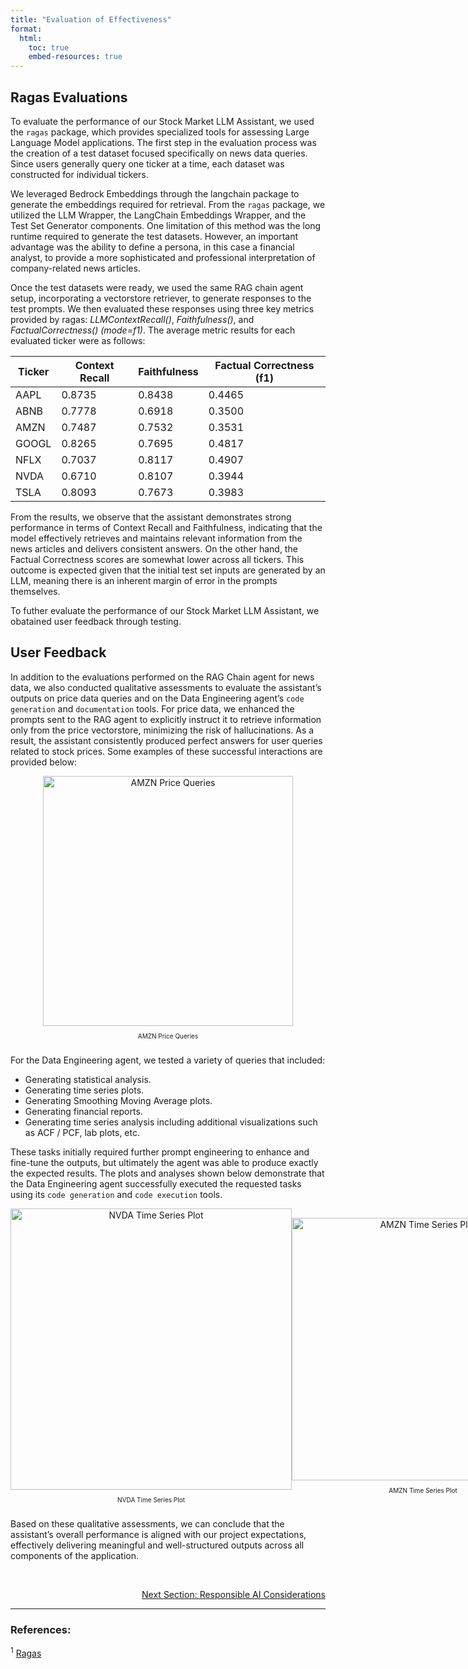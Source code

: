 ```yaml
---
title: "Evaluation of Effectiveness"
format:
  html:
    toc: true
    embed-resources: true
---
```


## Ragas Evaluations

To evaluate the performance of our Stock Market LLM Assistant, we used the `ragas` package, which provides specialized tools for assessing Large Language Model applications. The first step in the evaluation process was the creation of a test dataset focused specifically on news data queries. Since users generally query one ticker at a time, each dataset was constructed for individual tickers.

We leveraged Bedrock Embeddings through the langchain package to generate the embeddings required for retrieval. From the `ragas` package, we utilized the LLM Wrapper, the LangChain Embeddings Wrapper, and the Test Set Generator components. One limitation of this method was the long runtime required to generate the test datasets. However, an important advantage was the ability to define a persona, in this case a financial analyst, to provide a more sophisticated and professional interpretation of company-related news articles.

Once the test datasets were ready, we used the same RAG chain agent setup, incorporating a vectorstore retriever, to generate responses to the test prompts. We then evaluated these responses using three key metrics provided by ragas: *LLMContextRecall()*, *Faithfulness()*, and *FactualCorrectness() (mode=f1)*. The average metric results for each evaluated ticker were as follows:

| Ticker | Context Recall | Faithfulness | Factual Correctness (f1) |
|--------|----------------|--------------|--------------------------|
|  AAPL  | 0.8735         | 0.8438       | 0.4465                   |
|  ABNB  | 0.7778         | 0.6918       | 0.3500                   |
|  AMZN  | 0.7487         | 0.7532       | 0.3531                   |
|  GOOGL | 0.8265         | 0.7695       | 0.4817                   |
|  NFLX  | 0.7037         | 0.8117       | 0.4907                   |
|  NVDA  | 0.6710         | 0.8107       | 0.3944                   |
|  TSLA  | 0.8093         | 0.7673       | 0.3983                   |

From the results, we observe that the assistant demonstrates strong performance in terms of Context Recall and Faithfulness, indicating that the model effectively retrieves and maintains relevant information from the news articles and delivers consistent answers. On the other hand, the Factual Correctness scores are somewhat lower across all tickers. This outcome is expected given that the initial test set inputs are generated by an LLM, meaning there is an inherent margin of error in the prompts themselves. 

To futher evaluate the performance of our Stock Market LLM Assistant, we obatained user feedback through testing.

## User Feedback

In addition to the evaluations performed on the RAG Chain agent for news data, we also conducted qualitative assessments to evaluate the assistant’s outputs on price data queries and on the Data Engineering agent’s `code generation` and `documentation` tools. For price data, we enhanced the prompts sent to the RAG agent to explicitly instruct it to retrieve information only from the price vectorstore, minimizing the risk of hallucinations. As a result, the assistant consistently produced perfect answers for user queries related to stock prices. Some examples of these successful interactions are provided below:

```{=html}
<div style="display: flex; justify-content: space-around; align-items: center;">
  <div style="text-align: center;">
    <img src="../images/stock_price_query.png" alt="AMZN Price Queries" style="width: 400px; height: auto;">
    <p style="font-size: 10px">AMZN Price Queries</p>
  </div>
</div>
```

For the Data Engineering agent, we tested a variety of queries that included:

  * Generating statistical analysis.
  * Generating time series plots.
  * Generating Smoothing Moving Average plots.
  * Generating financial reports.
  * Generating time series analysis including additional visualizations such as ACF /  PCF, lab plots, etc.

These tasks initially required further prompt engineering to enhance and fine-tune the outputs, but ultimately the agent was able to produce exactly the expected results. The plots and analyses shown below demonstrate that the Data Engineering agent successfully executed the requested tasks using its `code generation` and `code execution` tools.

```{=html}
<div style="display: flex; justify-content: space-around; align-items: center;">
  <div style="text-align: center;">
    <img src="../images/nvidia_time_series.png" alt="NVDA Time Series Plot" style="width: 450px; height: auto;">
    <p style="font-size: 10px;">NVDA Time Series Plot</p>
  </div>
  <div style="text-align: center;">
    <img src="../images/amzn_moving_averages.png" alt="AMZN Time Series Plot" style="width: 420px; height: auto;">
    <p style="font-size: 10px">AMZN Time Series Plot</p>
  </div>
</div>
```

Based on these qualitative assessments, we can conclude that the assistant’s overall performance is aligned with our project expectations, effectively delivering meaningful and well-structured outputs across all components of the application.


<br>
<!-- Reference to next section -->
<div style="text-align: right; font-size: 14px;">
  <a href="8_AI_considerations.html">Next Section: Responsible AI Considerations</a>
</div>


---

### References:

${^1}$ [Ragas](https://docs.ragas.io/en/stable/)